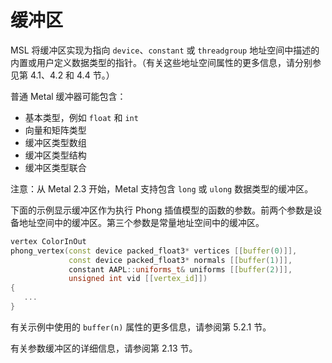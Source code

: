 # 缓冲区

<OrigninalPDF title="2.8 Buffers" />

MSL 将缓冲区实现为指向 `device`、`constant` 或 `threadgroup` 地址空间中描述的内置或用户定义数据类型的指针。（有关这些地址空间属性的更多信息，请分别参见第 4.1、4.2 和 4.4 节。）

普通 Metal 缓冲器可能包含：

- 基本类型，例如 `float` 和 `int`
- 向量和矩阵类型
- 缓冲区类型数组
- 缓冲区类型结构
- 缓冲区类型联合

注意：从 Metal 2.3 开始，Metal 支持包含 `long` 或 `ulong` 数据类型的缓冲区。

下面的示例显示缓冲区作为执行 Phong 插值模型的函数的参数。前两个参数是设备地址空间中的缓冲区。第三个参数是常量地址空间中的缓冲区。

```cpp
vertex ColorInOut
phong_vertex(const device packed_float3* vertices [[buffer(0)]],
             const device packed_float3* normals [[buffer(1)]],
             constant AAPL::uniforms_t& uniforms [[buffer(2)]],
             unsigned int vid [[vertex_id]])
{
   ...
}
```

有关示例中使用的 `buffer(n)` 属性的更多信息，请参阅第 5.2.1 节。

有关参数缓冲区的详细信息，请参阅第 2.13 节。
